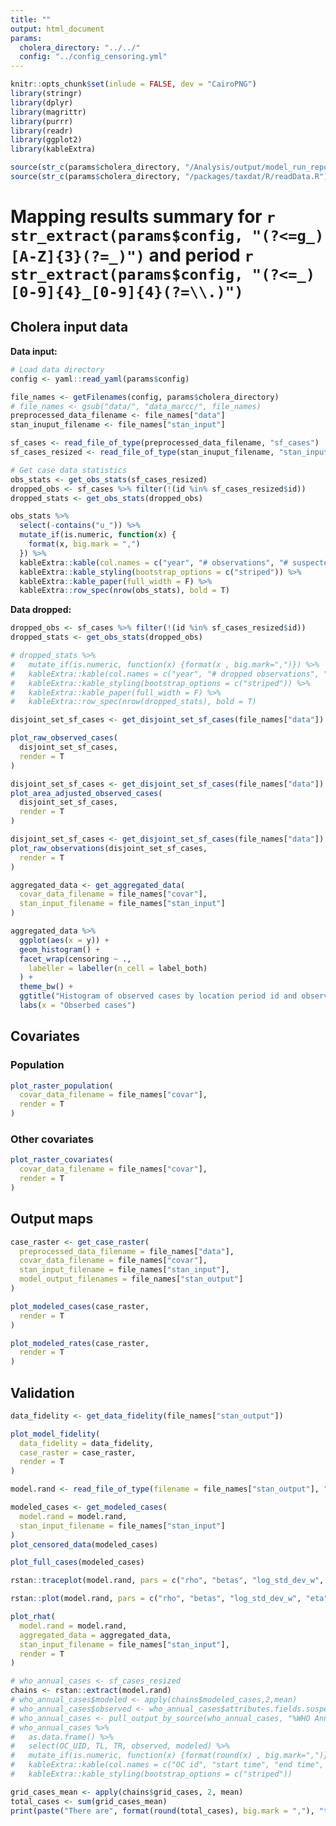 ```yaml
---
title: ""
output: html_document
params:
  cholera_directory: "../../"
  config: "../config_censoring.yml"
---
```

```r
knitr::opts_chunk$set(inlude = FALSE, dev = "CairoPNG")
library(stringr)
library(dplyr)
library(magrittr)
library(purrr)
library(readr)
library(ggplot2)
library(kableExtra)

source(str_c(params$cholera_directory, "/Analysis/output/model_run_report_helpers.R"))
source(str_c(params$cholera_directory, "/packages/taxdat/R/readData.R"))
```

# Mapping results summary for `r str_extract(params$config, "(?<=g_)[A-Z]{3}(?=_)")` and period `r str_extract(params$config, "(?<=_)[0-9]{4}_[0-9]{4}(?=\\.)")`

## Cholera input data
**Data input:**
```r

# Load data directory
config <- yaml::read_yaml(params$config)

file_names <- getFilenames(config, params$cholera_directory)
# file_names <- gsub("data/", "data_marcc/", file_names)
preprocessed_data_filename <- file_names["data"]
stan_inuput_filename <- file_names["stan_input"]

sf_cases <- read_file_of_type(preprocessed_data_filename, "sf_cases")
sf_cases_resized <- read_file_of_type(stan_inuput_filename, "stan_input")$sf_cases_resized

# Get case data statistics
obs_stats <- get_obs_stats(sf_cases_resized)
dropped_obs <- sf_cases %>% filter(!(id %in% sf_cases_resized$id))
dropped_stats <- get_obs_stats(dropped_obs)

obs_stats %>%
  select(-contains("u_")) %>%
  mutate_if(is.numeric, function(x) {
    format(x, big.mark = ",")
  }) %>%
  kableExtra::kable(col.names = c("year", "# observations", "# suspected cases", "# location periods", "# observation collections")) %>%
  kableExtra::kable_styling(bootstrap_options = c("striped")) %>%
  kableExtra::kable_paper(full_width = F) %>%
  kableExtra::row_spec(nrow(obs_stats), bold = T)
```

**Data dropped:**

```r
dropped_obs <- sf_cases %>% filter(!(id %in% sf_cases_resized$id))
dropped_stats <- get_obs_stats(dropped_obs)

# dropped_stats %>%
#   mutate_if(is.numeric, function(x) {format(x , big.mark=",")}) %>%
#   kableExtra::kable(col.names = c("year", "# dropped observations", "# dropped suspected cases", "# dropped location periods",  "dropped location periods", "# dropped  observation collections",  "dropped observation collections")) %>%
#   kableExtra::kable_styling(bootstrap_options = c("striped")) %>%
#   kableExtra::kable_paper(full_width = F) %>%
#   kableExtra::row_spec(nrow(dropped_stats), bold = T)
```

```r
disjoint_set_sf_cases <- get_disjoint_set_sf_cases(file_names["data"])
```

```r
plot_raw_observed_cases(
  disjoint_set_sf_cases,
  render = T
)
```
```r
disjoint_set_sf_cases <- get_disjoint_set_sf_cases(file_names["data"])
plot_area_adjusted_observed_cases(
  disjoint_set_sf_cases,
  render = T
)
```

```r
disjoint_set_sf_cases <- get_disjoint_set_sf_cases(file_names["data"])
plot_raw_observations(disjoint_set_sf_cases,
  render = T
)
```


```r
aggregated_data <- get_aggregated_data(
  covar_data_filename = file_names["covar"],
  stan_input_filename = file_names["stan_input"]
)

aggregated_data %>%
  ggplot(aes(x = y)) +
  geom_histogram() +
  facet_wrap(censoring ~ .,
    labeller = labeller(n_cell = label_both)
  ) +
  theme_bw() +
  ggtitle("Histogram of observed cases by location period id and observation type") +
  labs(x = "Obserbed cases")
```


## Covariates

### Population
```r
plot_raster_population(
  covar_data_filename = file_names["covar"],
  render = T
)
```

### Other covariates

```r
plot_raster_covariates(
  covar_data_filename = file_names["covar"],
  render = T
)
```

## Output maps

```r
case_raster <- get_case_raster(
  preprocessed_data_filename = file_names["data"],
  covar_data_filename = file_names["covar"],
  stan_input_filename = file_names["stan_input"],
  model_output_filenames = file_names["stan_output"]
)

plot_modeled_cases(case_raster,
  render = T
)
```

```r
plot_modeled_rates(case_raster,
  render = T
)
```

## Validation
```r
data_fidelity <- get_data_fidelity(file_names["stan_output"])

plot_model_fidelity(
  data_fidelity = data_fidelity,
  case_raster = case_raster,
  render = T
)
```

```r
model.rand <- read_file_of_type(filename = file_names["stan_output"], "model.rand")

modeled_cases <- get_modeled_cases(
  model.rand = model.rand,
  stan_input_filename = file_names["stan_input"]
)
plot_censored_data(modeled_cases)
```

```r
plot_full_cases(modeled_cases)
```

```r
rstan::traceplot(model.rand, pars = c("rho", "betas", "log_std_dev_w", "eta"))
```


```r
rstan::plot(model.rand, pars = c("rho", "betas", "log_std_dev_w", "eta"))
```
```r
plot_rhat(
  model.rand = model.rand,
  aggregated_data = aggregated_data,
  stan_input_filename = file_names["stan_input"],
  render = T
)
```



```r
# who_annual_cases <- sf_cases_resized
chains <- rstan::extract(model.rand)
# who_annual_cases$modeled <- apply(chains$modeled_cases,2,mean)
# who_annual_cases$observed <- who_annual_cases$attributes.fields.suspected_cases # fix me
# who_annual_cases <- pull_output_by_source(who_annual_cases, "%WHO Annual Cholera Reports%")
# who_annual_cases %>%
#   as.data.frame() %>%
#   select(OC_UID, TL, TR, observed, modeled) %>%
#   mutate_if(is.numeric, function(x) {format(round(x) , big.mark=",")}) %>%
#   kableExtra::kable(col.names = c("OC id", "start time", "end time", "# Observed cases", "# Modeled Cases")) %>%
#   kableExtra::kable_styling(bootstrap_options = c("striped"))
```

```r
grid_cases_mean <- apply(chains$grid_cases, 2, mean)
total_cases <- sum(grid_cases_mean)
print(paste("There are", format(round(total_cases), big.mark = ","), "total cases"))
```
